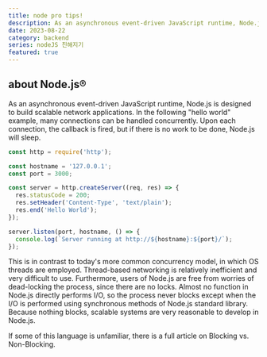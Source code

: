 ```yaml
---
title: node pro tips!
description: As an asynchronous event-driven JavaScript runtime, Node.js is designed to build scalable network applications. In the following "hello world" example, many connections can be handled concurrently. Upon each connection, the callback is fired, but if there is no work to be done, Node.js will sleep.
date: 2023-08-22
category: backend
series: nodeJS 친해지기
featured: true
---
```


## about Node.js®

As an asynchronous event-driven JavaScript runtime, Node.js is designed to build scalable network applications. In the following "hello world" example, many connections can be handled concurrently. Upon each connection, the callback is fired, but if there is no work to be done, Node.js will sleep.

```js
const http = require('http');

const hostname = '127.0.0.1';
const port = 3000;

const server = http.createServer((req, res) => {
  res.statusCode = 200;
  res.setHeader('Content-Type', 'text/plain');
  res.end('Hello World');
});

server.listen(port, hostname, () => {
  console.log(`Server running at http://${hostname}:${port}/`);
});
```

This is in contrast to today's more common concurrency model, in which OS threads are employed. Thread-based networking is relatively inefficient and very difficult to use. Furthermore, users of Node.js are free from worries of dead-locking the process, since there are no locks. Almost no function in Node.js directly performs I/O, so the process never blocks except when the I/O is performed using synchronous methods of Node.js standard library. Because nothing blocks, scalable systems are very reasonable to develop in Node.js.

If some of this language is unfamiliar, there is a full article on Blocking vs. Non-Blocking.
